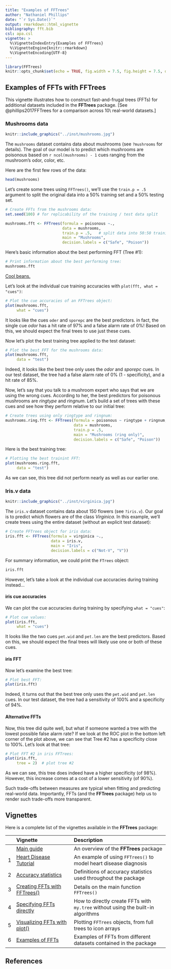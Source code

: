 ```yaml
---
title: "Examples of FFTrees"
author: "Nathaniel Phillips"
date: "`r Sys.Date()`"
output: rmarkdown::html_vignette
bibliography: fft.bib
csl: apa.csl 
vignette: >
  %\VignetteIndexEntry{Examples of FFTrees}
  %\VignetteEngine{knitr::rmarkdown}
  %\VignetteEncoding{UTF-8}
---
```


```r
library(FFTrees)
knitr::opts_chunk$set(echo = TRUE, fig.width = 7.5, fig.height = 7.5, dpi = 100, out.width = "600px", fig.align='center', message = FALSE)
```


## Examples of FFTs with **FFTrees** 

This vignette illustrates how to construct fast-and-frugal trees (FFTs) for additional datasets included in the **FFTrees** package. 
[See @phillips2017FFTrees for a comparison across 10\ real-world datasets.] 


### Mushrooms data

```r
knitr::include_graphics("../inst/mushrooms.jpg")
```

The `mushrooms` dataset contains data about mushrooms (see `?mushrooms` for details). The goal of our model is to predict which mushrooms are poisonous based on `r ncol(mushrooms) - 1` cues ranging from the mushroom's odor, color, etc. 

Here are the first few rows of the data:

```r
head(mushrooms)
```

Let's create some trees using `FFTrees()`, we'll use the `train.p = .5` argument to split the original data into a 50%\ training set and a 50%\ testing set. 

```r
# Create FFTs from the mushrooms data: 
set.seed(100) # for replicability of the training / test data split

mushrooms.fft <- FFTrees(formula = poisonous ~.,
                         data = mushrooms,
                         train.p = .5,   # split data into 50:50 training/test subsets
                         main = "Mushrooms",
                         decision.labels = c("Safe", "Poison"))   
```

Here's basic information about the best performing FFT (Tree\ #1): 

```r
# Print information about the best performing tree:
mushrooms.fft
```


[Cool beans.](https://goo.gl/B7YDuC)

Let's look at the individual cue training accuracies with `plot(fft, what = "cues")`: 

```r
# Plot the cue accuracies of an FFTrees object:
plot(mushrooms.fft,
     what = "cues")
```

It looks like the cues `oder` and `sporepc` are the best predictors. in fact, the single cue *odor* has a hit rate of 97% and a false alarm rate of 0%! Based on this, we should expect the final trees to use just these cues.

Now let's plot the best training tree applied to the test dataset: 

```r
# Plot the best FFT for the mushrooms data: 
plot(mushrooms.fft, 
     data = "test")
```

Indeed, it looks like the best tree only uses the *odor* and *sporepc* cues. In our test dataset, the tree had a false alarm rate of 0% (1 - specificity), and a hit rate of 85%.

Now, let's say that you talk to a mushroom expert who says that we are using the wrong cues. According to her, the best predictors for poisonous mushrooms are _ringtype_ and _ringnum_. Let's build a set of trees with these cues and see how they perform relative to our initial tree: 

```r
# Create trees using only ringtype and ringnum: 
mushrooms.ring.fft <- FFTrees(formula = poisonous ~ ringtype + ringnum,
                              data = mushrooms,
                              train.p = .5,
                              main = "Mushrooms (ring only)",
                              decision.labels = c("Safe", "Poison"))
```

Here is the best training tree:

```r
# Plotting the best trainint FFT: 
plot(mushrooms.ring.fft, 
     data = "test")
```

As we can see, this tree did not perform nearly as well as our earlier one.


### Iris.v data 

```r
knitr::include_graphics("../inst/virginica.jpg")
```

The `iris.v` dataset contains data about 150\ flowers (see `?iris.v`). 
Our goal is to predict which flowers are of the class _Virginica_. 
In this example, we'll create trees using the entire dataset (without an explicit test dataset): 

```r
# Create FFTrees object for iris data: 
iris.fft <- FFTrees(formula = virginica ~.,
                    data = iris.v,
                    main = "Iris",
                    decision.labels = c("Not-V", "V"))
```

For summary information, we could print the `FTrees` object:

```r
iris.fft
```

However, let's take a look at the individual cue accuracies during training instead... 

#### iris cue accuracies

We can plot the cue accuracies during training by specifying `what = "cues"`:

```r
# Plot cue values: 
plot(iris.fft, 
     what = "cues")
```

It looks like the two cues\ `pet.wid` and\ `pet.len` are the best predictors. 
Based on this, we should expect the final trees will likely use one or both of these cues.

#### iris FFT

Now let's examine the best tree:

```r
# Plot best FFT: 
plot(iris.fft)
```

Indeed, it turns out that the best tree only uses the\ `pet.wid` and\ `pet.len` cues. 
In our test dataset, the tree had a sensitivity of\ 100% and a specificity of\ 94%.


#### Alternative FFTs

Now, this tree did quite well, but what if someone wanted a tree with the lowest possible false alarm rate? 
If we look at the ROC plot in the bottom left corner of the plot above, we can see that Tree\ #2 has a specificity close to\ 100%. 
Let's look at that tree: 

```r
# Plot FFT #2 in iris FFTrees: 
plot(iris.fft,
     tree = 2)  # plot tree #2
```

As we can see, this tree does indeed have a higher specificity (of\ 98%). 
However, this increase comes at a cost of a lower sensitivity (of\ 90%). 

Such trade-offs between measures are typical when fitting and predicting real-world data. 
Importantly, FFTs (and the **FFTrees** package) help us to render such trade-offs more transparent. 


## Vignettes

<!-- Table of all vignettes: -->

Here is a complete list of the vignettes available in the **FFTrees** package: 

|   | Vignette | Description |
|--:|:------------------------------|:-------------------------------------------------|
|   | [Main guide](guide.html) | An overview of the **FFTrees** package |
| 1 | [Heart Disease Tutorial](FFTrees_heart.html)   | An example of using `FFTrees()` to model heart disease diagnosis |
| 2 | [Accuracy statistics](FFTrees_accuracy_statistics.html) | Definitions of accuracy statistics used throughout the package |
| 3 | [Creating FFTs with FFTrees()](FFTrees_function.html) | Details on the main function `FFTrees()` |
| 4 | [Specifying FFTs directly](FFTrees_mytree.html)   | How to directly create FFTs with `my.tree` without using the built-in algorithms |
| 5 | [Visualizing FFTs with plot()](FFTrees_plot.html) | Plotting `FFTrees` objects, from full trees to icon arrays |
| 6 | [Examples of FFTs](FFTrees_examples.html) | Examples of FFTs from different datasets contained in the package |


## References 

<!-- eof. -->

